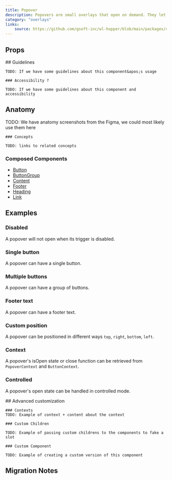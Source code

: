 ```yaml
---
title: Popover
description: Popovers are small overlays that open on demand. They let users access additional content and actions without cluttering the page.
category: "overlays"
links:
    source: https://github.com/gsoft-inc/wl-hopper/blob/main/packages/components/src/overlays/src/Popover.tsx
---
```


<Example src="overlays/Popover/docs/preview" isOpen />

## Props

<PropTable component="Popover" />

<FeatureFlag flag="next">
    ## Guidelines

    TODO: If we have some guidelines about this component&apos;s usage

    ### Accessibility ?

    TODO: If we have some guidelines about this component and accessibility
</FeatureFlag>

## Anatomy

<FeatureFlag flag="rc">
    TODO: We have anatomy screenshots from the Figma, we could most likely use them here

    ### Concepts

    TODO: links to related concepts
</FeatureFlag>

### Composed Components

- [Button](./Button)
- [ButtonGroup](./ButtonGroup)
- [Content](./Content)
- [Footer](./Footer)
- [Heading](./Heading)
- [Link](./Link)

## Examples

### Disabled

A popover will not open when its trigger is disabled.

<Example src="overlays/Popover/docs/disabled" />

### Single button

A popover can have a single button.

<Example src="overlays/Popover/docs/button" />

### Multiple buttons

A popover can have a group of buttons.

<Example src="overlays/Popover/docs/buttons" />

### Footer text

A popover can have a footer text.

<Example src="overlays/Popover/docs/footer" />

### Custom position

A popover can be positioned in different ways `top`, `right`, `bottom`, `left`.

<Example src="overlays/Popover/docs/positions" />

### Context

A popover&apos;s isOpen state or close function can be retrieved from `PopoverContext` and `ButtonContext`.

<Example src="overlays/Popover/docs/context" />

### Controlled

A popover&apos;s open state can be handled in controlled mode.

<Example src="overlays/Popover/docs/controlled" />

<FeatureFlag flag="next">
    ## Advanced customization

    ### Contexts
    TODO: Example of context + content about the context

    ### Custom Children

    TODO: Example of passing custom childrens to the components to fake a slot

    ### Custom Component

    TODO: Example of creating a custom version of this component
</FeatureFlag>

## Migration Notes

<MigrateGuide src="overlays/Popover/docs/migration-notes" />
